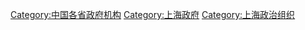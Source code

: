 [[Category:中国各省政府机构|Category:中国各省政府机构]]
[[Category:上海政府|Category:上海政府]]
[[Category:上海政治组织|Category:上海政治组织]]